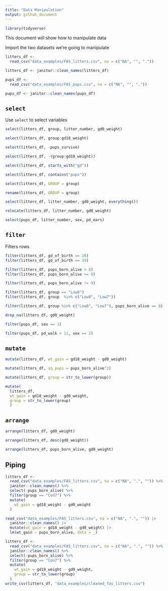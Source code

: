 ```yaml
---
title: "Data Manipulation"
output: github_document
---
```


```r
library(tidyverse)
```

This document will show how to manipulate data 


Import the two datasets we're going to manipulate 

```r
litters_df <- 
  read_csv("data_examples/FAS_litters.csv", na = c("NA", "", "."))

litters_df <- janitor::clean_names(litters_df)

pups_df <- 
  read_csv("data_examples/FAS_pups.csv", na = c("NA", "", "."))

pups_df <- janitor::clean_names(pups_df)
```

## `select`

Use `select` to select variables 

```r
select(litters_df, group, litter_number, gd0_weight)
```

```r
select(litters_df, group:gd18_weight)
```

```r
select(litters_df, -pups_survive)
```

```r
select(litters_df, -(group:gd18_weight))
```

```r
select(litters_df, starts_with("gd"))

select(litters_df, contains("pups"))
```

```r
select(litters_df, GROUP = group)

rename(litters_df, GROUP = group)

select(litters_df, litter_number, gd0_weight, everything())

relocate(litters_df, litter_number, gd0_weight)
```


```r
select(pups_df, litter_number, sex, pd_ears)
```

## `filter`

Filters rows 
```r
filter(litters_df, gd_of_birth == 20)
filter(litters_df, gd_of_birth == 19)
```

```r
filter(litters_df, pups_born_alive > 8)
filter(litters_df, pups_born_alive >= 8)
```

```r
filter(litters_df, pups_born_alive != 9)
```

```r
filter(litters_df, group == "Low8")
filter(litters_df, group  %in% c("Low8", "Low7"))
```

```r
filter(litters_df, group %in% c("Low8", "Low7"), pups_born_alive == 8)
```

```r
drop_na(litters_df, gd0_weight)
```

```r
filter(pups_df, sex == 1)

filter(pups_df, pd_walk < 11, sex == 2)
```


## `mutate`

```r
mutate(litters_df, wt_gain = gd18_weight - gd0_weight)

mutate(litters_df, sq_pups = pups_born_alive^2)

mutate(litters_df, group = str_to_lower(group))

mutate(
  litters_df,
  wt_gain = gd18_weight - gd0_weight, 
  group = str_to_lower(group)
  )
```

## `arrange`

```r
arrange(litters_df, gd0_weight)

arrange(litters_df, desc(gd0_weight))

arrange(litters_df, pups_born_alive, gd0_weight)
```

## Piping 

```r
litters_df <- 
  read_csv("data_examples/FAS_litters.csv", na = c("NA", ".", "")) %>%
  janitor::clean_names() %>% 
  select(-pups_born_alive) %>% 
  filter(group == "Con7") %>% 
  mutate(
    wt_gain = gd18_weight - gd0_weight
  )
```


```r
read_csv("data_examples/FAS_litters.csv", na = c("NA", ".", "")) |>
  janitor::clean_names() |>
  mutate(wt_gain = gd18_weight - gd0_weight) |>
  lm(wt_gain ~ pups_born_alive, data = _)

```

```r
litters_df <- 
  read_csv("data_examples/FAS_litters.csv", na = c("NA", ".", "")) %>%
  janitor::clean_names() %>% 
  select(-pups_born_alive) %>% 
  filter(group == "Con7") %>% 
  mutate(
    wt_gain = gd18_weight - gd0_weight, 
    group = str_to_lower(group)
  )
write_csv(litters_df, "data_examples/cleaned_fas_litters.csv")
```

